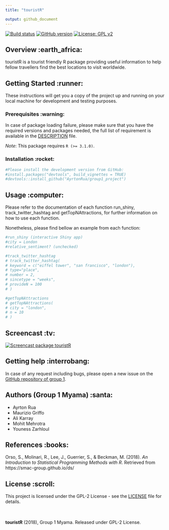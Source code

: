---
title: "touristR"

output: github_document
---

[![Build status](https://img.shields.io/badge/build-passing-green.svg)](https://github.com/AyrtonRua/group1_project)
[![GitHub version](https://img.shields.io/badge/Package%20version-1.0.0-orange.svg)](https://github.com/AyrtonRua/group1_project)
[![License: GPL v2](https://img.shields.io/badge/License-GPL%20v2-blue.svg)](https://www.gnu.org/licenses/old-licenses/gpl-2.0.en.html)

## Overview :earth_africa:

touristR is a tourist friendly R package providing useful information to 
help fellow travellers find the best locations to visit worldwide.


## Getting Started :runner:
These instructions will get you a copy of the project up and running on your local machine for development and testing purposes.

### Prerequisites :warning:

In case of package loading failure, please make sure that you have the 
required versions and packages needed, the full list of requirement is 
available in the [DESCRIPTION](https://github.com/AyrtonRua/group1_project/blob/master/DESCRIPTION) file.  

*Note*: This package requires `R (>= 3.1.0)`.

### Installation :rocket:

```{r, eval = FALSE}

#Please install the development version from GitHub:
#install.packages("devtools", build_vignettes = TRUE)
#devtools::install_github("AyrtonRua/group1_project")

```

## Usage :computer:

Please refer to the documentation of each function run_shiny, 
track_twitter_hashtag and getTopNAttractions, for further information
on how to use each function.  

Nonetheless, please find bellow an example from each function:

```{r, eval = FALSE}

#run_shiny (interactive Shiny app)
#city = London
#relative_sentiment? (unchecked)

#track_twitter_hashtag
# track_twitter_hashtag(
# keyword = c("eiffel tower", "san francisco", "london"),
# type="place",
# number = 2,
# sincetype = "weeks",
# provideN = 100
# )

#getTopNAttractions
# getTopNAttractions(
# city = "london",
# n = 10
# )

```

## Screencast :tv:

<!-- Video Presentation of the group -->
[![Screencast package touristR](http://img.youtube.com/vi/p6urWb3U07M/maxresdefault.jpg)](http://www.youtube.com/watch_popup?v=p6urWb3U07M "Screencast package touristR")



## Getting help :interrobang:

In case of any request including bugs, please open a new issue on the 
[GitHub repository of group 1](https://github.com/AyrtonRua/group1_project).


## Authors (Group 1 Myama) :santa:


* Ayrton Rua
* Maurizio Griffo
* Ali Karray
* Mohit Mehrotra
* Youness Zarhloul 


## References :books:

Orso, S., Molinari, R., Lee, J., Guerrier, S., & Beckman, M. (2018). 
*An Introduction to Statistical Programming Methods with R*. 
Retrieved from https://smac-group.github.io/ds/


## License :scroll:

This project is licensed under the GPL-2 License - see the [LICENSE](https://github.com/AyrtonRua/group1_project/blob/master/LICENSE) file for details.


<br><br>
**touristR** (2018), Group 1 Myama. Released under GPL-2 License.



